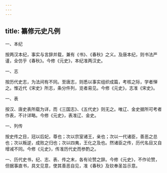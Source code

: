 ```yaml
---
---
---
```

title: 纂修元史凡例
---

一、本纪

按两汉本纪，事实与言辞并载，兼有《书》、《春秋》之义。及唐本纪，则书法严谨，全仿乎《春秋》。今修《元史》，本纪准两汉史。

一、志

按历代史志，为法间有不同。至唐志，则悉以事实组织成篇，考核之际，学者惮之。惟近代《宋史》所志，条分件列，览者易见。今修《元史》，志准《宋史》。

一、表

按汉、唐史表所载为详，而《三国志》、《五代史》则无之。唯辽、金史据所可考者作表，不计详略。今修《元史》，表准辽、金史。

一、列传

按史传之目，冠以后妃，尊也；次以宗室诸王，亲也；次以一代诸臣，善恶之总也；次以叛逆，成败之归也；次以四夷，王化之及也。然诸臣之传，历代名目又自增减不同。今修《元史》，传准历代史而参酌之。

一、历代史书，纪、志、表、传之末，各有论赞之辞。今修《元史》，不作论赞，但据事直书，具文见意，使其善恶自见，准《春秋》及钦奉圣旨示意。

